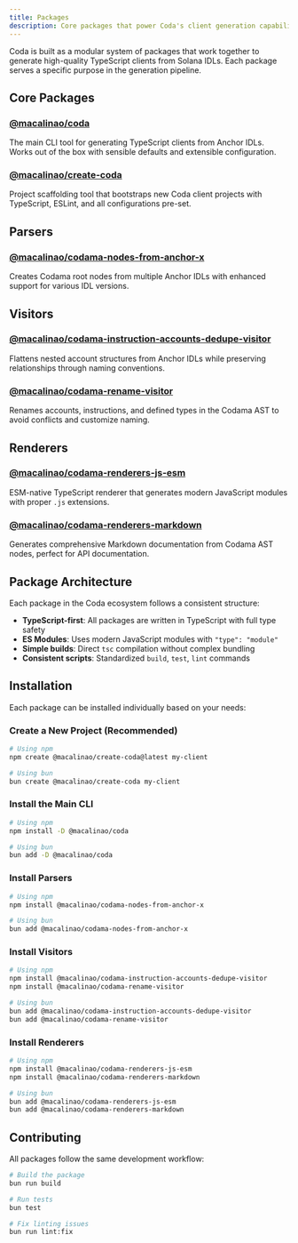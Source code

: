 ```yaml
---
title: Packages
description: Core packages that power Coda's client generation capabilities
---
```


Coda is built as a modular system of packages that work together to generate high-quality TypeScript clients from Solana IDLs. Each package serves a specific purpose in the generation pipeline.

## Core Packages

### [@macalinao/coda](/docs/packages/coda)

The main CLI tool for generating TypeScript clients from Anchor IDLs. Works out of the box with sensible defaults and extensible configuration.

### [@macalinao/create-coda](/docs/packages/create-coda)

Project scaffolding tool that bootstraps new Coda client projects with TypeScript, ESLint, and all configurations pre-set.

## Parsers

### [@macalinao/codama-nodes-from-anchor-x](/docs/packages/codama-nodes-from-anchor-x)

Creates Codama root nodes from multiple Anchor IDLs with enhanced support for various IDL versions.

## Visitors

### [@macalinao/codama-instruction-accounts-dedupe-visitor](/docs/packages/codama-instruction-accounts-dedupe-visitor)

Flattens nested account structures from Anchor IDLs while preserving relationships through naming conventions.

### [@macalinao/codama-rename-visitor](/docs/packages/codama-rename-visitor)

Renames accounts, instructions, and defined types in the Codama AST to avoid conflicts and customize naming.

## Renderers

### [@macalinao/codama-renderers-js-esm](/docs/packages/codama-renderers-js-esm)

ESM-native TypeScript renderer that generates modern JavaScript modules with proper `.js` extensions.

### [@macalinao/codama-renderers-markdown](/docs/packages/codama-renderers-markdown)

Generates comprehensive Markdown documentation from Codama AST nodes, perfect for API documentation.

## Package Architecture

Each package in the Coda ecosystem follows a consistent structure:

- **TypeScript-first**: All packages are written in TypeScript with full type safety
- **ES Modules**: Uses modern JavaScript modules with `"type": "module"`
- **Simple builds**: Direct `tsc` compilation without complex bundling
- **Consistent scripts**: Standardized `build`, `test`, `lint` commands

## Installation

Each package can be installed individually based on your needs:

### Create a New Project (Recommended)

```bash
# Using npm
npm create @macalinao/create-coda@latest my-client

# Using bun
bun create @macalinao/create-coda my-client
```

### Install the Main CLI

```bash
# Using npm
npm install -D @macalinao/coda

# Using bun
bun add -D @macalinao/coda
```

### Install Parsers

```bash
# Using npm
npm install @macalinao/codama-nodes-from-anchor-x

# Using bun
bun add @macalinao/codama-nodes-from-anchor-x
```

### Install Visitors

```bash
# Using npm
npm install @macalinao/codama-instruction-accounts-dedupe-visitor
npm install @macalinao/codama-rename-visitor

# Using bun
bun add @macalinao/codama-instruction-accounts-dedupe-visitor
bun add @macalinao/codama-rename-visitor
```

### Install Renderers

```bash
# Using npm
npm install @macalinao/codama-renderers-js-esm
npm install @macalinao/codama-renderers-markdown

# Using bun
bun add @macalinao/codama-renderers-js-esm
bun add @macalinao/codama-renderers-markdown
```

## Contributing

All packages follow the same development workflow:

```bash
# Build the package
bun run build

# Run tests
bun test

# Fix linting issues
bun run lint:fix
```
